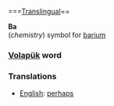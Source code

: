 ===[[Translingual]]==

'''Ba'''<br>(''chemistry'') symbol for [[barium]]

=== [[Volapük]] word === 
=== Translations ===
*[[English]]: [[perhaps]]